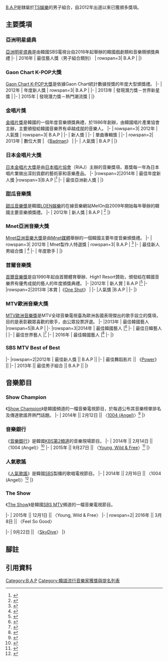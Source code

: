 {{refimprove|time=2017-01-13T08:32:12+00:00}}
{{Infobox K-pop artist awards
| name = B.A.P
| image = B.A.P at KCON 2012 (2).jpg
| image_size = 300px
| alt = 
| caption = B.A.P於2012年KCON活動

| awards = 15
| nominations = 11
| mp_awards = 7

| hide_awards_box = yes
| hide_music_box = yes

| GCKAW = 3
| GDAW = 1
| GDAN = 4
| MelonW = 1
| MamaW = 1
| MamaN = 2
| JGDAW = 2
| MTVKoreaW = 1
| MTVKoreaN = 2
| SDAW = 2
| SDAN = 3
| SMAW = 2
| SMAN = 1

| IKG = 1
| MB = 2
| SC = 1
| TS = 3

| customs = 
{{Infobox K-pop artist awards/customs|[[MTV歐洲音樂大獎|MTV歐洲音樂大獎]]|3|2}}
{{Infobox K-pop artist awards/customs|[[亞洲明星盛典|亞洲明星盛典]]|1|0}}
}}
[[B.A.P|B.A.P]]是隸屬於[[TS娛樂|TS娛樂]]的男子組合，自2012年出道以來已獲頒多獎項。

==主要獎項==
=== 亞洲明星盛典 ===
[[亞洲明星盛典|亞洲明星盛典]]是由韓國SBS電視台自2016年起舉辦的韓國戲劇類和音樂類頒獎典禮
{{South Korean awards table}}
|-
| 2016年
| 最佳藝人獎（男子組合類別）
| rowspan=3| B.A.P
| {{won}}
|}

=== Gaon Chart K-POP大獎 ===
[[Gaon_Chart_K-POP大獎|Gaon Chart K-POP大獎]]是依據Gaon Chart統計數據授獎的年度大型頒獎禮。
{{South Korean awards table}}
|-
| 2012年
| 年度新人獎
| rowspan=3| B.A.P
| {{won}}
|-
| 2013年
| 發現潛力獎{{efn|name=發現潛力獎|發現潛力獎每年度按不同潛力來命名。}}－世界新星獎
| {{won}}
|-
| 2015年
| 發現潛力獎{{efn|name=發現潛力獎}}－熱門潮流獎
| {{won}}
|}

=== 金唱片獎 ===
[[金唱片獎|金唱片獎]]是韓國的一個年度音樂頒獎典禮，於1986年創辦，由韓國唱片產業協會主辦，主要頒發給韓國音樂界有卓越成就的音樂人。
{{South Korean awards table}}
|-
| rowspan=3| 2012年
| 人氣獎
| rowspan=3| B.A.P
| {{nom}}
|-
| 新人獎
| {{won}}
|-
| 單曲專輯獎
| {{nom}}
|-
| rowspan=2| 2013年
| 數位大賞
| 《[[Badman|Badman]]》
| {{nom}}
|-
| 人氣獎
| B.A.P
| {{nom}}
|}

=== 日本金唱片大獎 ===
[[日本金唱片大獎|日本金唱片大獎]]是由[[日本唱片協會|日本唱片協會]]（RIAJ）主辦的音樂獎項，嘉獎每一年為日本唱片業做出深刻貢獻的藝術家和音樂產品。
{{South Korean awards table}}
|-
|rowspan=2|2014年
| 最佳年度新人獎
|rowspan=3|B.A.P
|{{Won}}<ref name="2014日本金唱片">{{cite web|title=2014日本金唱片獲獎名單|url=http://www.golddisc.jp/award/28/|website=日本金唱片|publisher=[[日本唱片協會|日本唱片協會]]|accessdate=2017-01-15|archiveurl=https://web.archive.org/web/20170115100114/http://www.golddisc.jp/award/28/|archivedate=2017-01-15|language=ja|dead-url=no}}</ref>
|-
| 最佳亞洲新人獎
|{{Won}}{{R|2014日本金唱片}}
|}

===甜瓜音樂獎===
[[甜瓜音樂獎|甜瓜音樂獎]]是韓國[[LOEN娛樂|LOEN娛樂]]的在線音樂網站MelOn自2009年開始每年舉辦的韓國主要音樂頒獎禮。
{{South Korean awards table}}
|-
| 2012年
| 新人獎
| B.A.P
| {{won}}<ref>{{cite web|title=甜瓜音樂獎官網|url=http://www.melon.com/melonaward/yearlyaward.htm|website=MelOn|publisher=[[LOEN娛樂|LOEN娛樂]]|accessdate=2017-01-15|language=ko|archive-date=2019-11-26|archive-url=https://web.archive.org/web/20191126124337/https://www.melon.com/melonaward/yearlyaward.htm|dead-url=yes}}</ref>
|}

===Mnet亞洲音樂大獎===
[[Mnet亞洲音樂大獎|Mnet亞洲音樂大獎]]是由[[Mnet媒體|Mnet媒體]]舉辦的一個韓國主要年度音樂頒獎禮。
{{South Korean awards table}}
|-
| rowspan=3| 2012年
| Mnet製作人特選獎
| rowspan=3| B.A.P
| {{won}}<ref>{{cite web|title=2012 MAMA得獎名單完整出爐|url=http://www.koreastardaily.com/tc/news/23237|website=韓星網|accessdate=2017-01-15|date=2014-12-01|archive-date=2017-01-16|archive-url=https://web.archive.org/web/20170116182801/http://www.koreastardaily.com/tc/news/23237|dead-url=no}}</ref>
|-
| 最佳新人男組合獎
| {{nom}}<ref name="2012年MAMA入圍">{{cite web|title=2012第14屆Mnet亞洲音樂大獎(MAMA)入圍名單出爐|url=http://www.koreastardaily.com/tc/news/21906|website=韓星網|accessdate=2017-01-15|date=2014-10-24|archive-date=2017-01-16|archive-url=https://web.archive.org/web/20170116182753/http://www.koreastardaily.com/tc/news/21906|dead-url=no}}</ref>
|-
| 年度歌手
| {{nom}}{{r|2012年MAMA入圍}}
|}

=== 首爾音樂獎 ===
[[首爾音樂獎|首爾音樂獎]]是自1990年起由首爾體育舉辦、High1 Resort贊助，頒發給在韓國音樂界有優秀成就的藝人的年度頒獎典禮。
{{South Korean awards table}}
|-
|2012年
| 新人賞
| B.A.P
|{{Won}}<ref name="首爾音樂獎官網">{{cite web|title=首爾音樂獎官網（歷屆獲獎可由網頁導航列選擇）|url=http://www.seoulmusicawards.com/|accessdate=2017-01-15|archiveurl=https://web.archive.org/web/20161221053821/http://seoulmusicawards.com/|archivedate=2016-12-21|language=ko|dead-url=no}}</ref>
|-
|rowspan=2|2013年
|本賞
|《[[One_Shot|One Shot]]》
|{{Won}}{{r|首爾音樂獎官網}}
|-
|人氣獎
|B.A.P
|{{Nom}}
|-
|}

===MTV歐洲音樂大獎===
[[MTV歐洲音樂獎|MTV歐洲音樂獎]]是MTV全球音樂電視臺為歐洲各國表現傑出的歌手設立的獎項，目的是表彰觀眾喜歡的歌手，由公眾投票評選。
{{South Korean awards table}}
|-
|2013年
| 最佳韓國藝人
|rowspan=5|B.A.P
|{{Nom}}
|-
|rowspan=3|2014年
| 最佳韓國藝人
|{{Won}}<ref name=2014年MTV獲獎名單>{{cite web|title=MTV EMA官網|url=http://uk.mtvema.com/photos/local-ema-winners-2014/lx0tve#flipbook/8h6yrg|website=MTV EMA|accessdate=2017-01-15|language=en|archive-date=2017-01-16|archive-url=https://web.archive.org/web/20170116192142/http://uk.mtvema.com/photos/local-ema-winners-2014/lx0tve#flipbook/8h6yrg|dead-url=no}}</ref>
|-
| 最佳日韓藝人
|{{Won}}{{r|2014年MTV獲獎名單}}
|-
| 最佳世界藝人
|{{Nom}}<ref>{{cite news|title=B.A.P進入2014 MTV EMA大獎「全球最佳藝人」最終角逐|url=https://tw.news.yahoo.com/b-p%E9%80%B2%E5%85%A52014-mtv-ema%E5%A4%A7%E7%8D%8E-%E5%85%A8%E7%90%83%E6%9C%80%E4%BD%B3%E8%97%9D%E4%BA%BA-%E6%9C%80%E7%B5%82%E8%A7%92%E9%80%90-110300560.html|accessdate=2017-01-15|agency=Yahooǃ奇摩新聞|date=2014-10-31|archive-date=2017-01-16|archive-url=https://web.archive.org/web/20170116204305/https://tw.news.yahoo.com/b-p%E9%80%B2%E5%85%A52014-mtv-ema%E5%A4%A7%E7%8D%8E-%E5%85%A8%E7%90%83%E6%9C%80%E4%BD%B3%E8%97%9D%E4%BA%BA-%E6%9C%80%E7%B5%82%E8%A7%92%E9%80%90-110300560.html|dead-url=no}}</ref>
|-
| 2016年
| 最佳韓國藝人
|{{Won}}<ref>{{cite news|title=B.A.P再次获选MTV欧洲音乐大奖韩国最佳艺人|url=http://www.jejuqunar.com/news/articleView.html?idxno=2533|accessdate=2017-01-15|agency=韓聯社|author=水晶|date=2016-11-10|archive-date=2017-01-16|archive-url=https://web.archive.org/web/20170116165824/http://www.jejuqunar.com/news/articleView.html?idxno=2533|dead-url=no}}</ref>
|-
|}

=== SBS MTV Best of Best ===
{{South Korean awards table}}
|-
|rowspan=2|2012年
| 最佳新人獎 || B.A.P ||{{Won}}
|-
| 最佳舞蹈影片 || 《[[Power|Power]]》 || {{nom}}
|-
| 2013年 || 最佳男子組合 || B.A.P || {{nom}}
|}

==音樂節目==
===Show Champion===
《[[Show_Champion|Show Champion]]》是韓國{{link-ko|MBC Music|MBC 뮤직}}頻道的一檔音樂電視節目，於每週公布其音樂榜單排名及傳達歌謠界熱門話題。
{{South Korean music program awards table}}
|-
| 2014年 || 2月12日 || 〈[[First_Sensibility|1004 (Angel)]]〉<ref>{{cite news|title=B.A.P celebrate their first Music Show Victory on this week's 'Show Champion'|url=http://www.allkpop.com/article/2014/02/bap-celebrate-their-first-music-show-victory-on-this-weeks-show-champion#axzz2tGu9WY8p|accessdate=2017-01-13|agency=allkpopn|date=2014-02-13|language=en|archive-date=2017-04-23|archive-url=https://web.archive.org/web/20170423003142/http://www.allkpop.com/article/2014/02/bap-celebrate-their-first-music-show-victory-on-this-weeks-show-champion#axzz2tGu9WY8p|dead-url=no}}</ref>
|}

===音樂銀行===
《[[音樂銀行|音樂銀行]]》是韓國[[KBS第2頻道|KBS第2頻道]]的音樂現場節目。
{{South Korean music program awards table}}
|-
| 2014年 || 2月14日 || 〈1004 (Angel)〉<ref>{{cite news|title=B.A.P win #1 + Performances from February 14th 'Music Bank'!|url=http://www.allkpop.com/article/2014/02/performances-from-february-14th-music-bank#axzz2tGu9WY8p|accessdate=2017-01-13|agency=allkpopn|date=2014-02-14|language=en|archive-date=2017-01-16|archive-url=https://web.archive.org/web/20170116143713/http://www.allkpop.com/article/2014/02/performances-from-february-14th-music-bank#axzz2tGu9WY8p|dead-url=no}}</ref>
|-
| 2015年 || 9月27日 || 〈[[MATRIX|Young, Wild & Free]]〉<ref>{{cite news|title=B.A.P win #1 + Performances from November 27th 'Music Bank'!|url=http://www.allkpop.com/article/2015/11/performances-from-november-27th-music-bank|accessdate=2017-01-13|agency=allkpopn|date=2015-09-27|language=en|archive-date=2016-12-18|archive-url=https://web.archive.org/web/20161218023823/http://www.allkpop.com/article/2015/11/performances-from-november-27th-music-bank|dead-url=no}}</ref>
|}

===人氣歌謠===
《[[人氣歌謠|人氣歌謠]]》是韓國[[SBS_(韓國)|SBS]]製播的歌唱電視節目。
{{South Korean music program awards table}}
|-
| 2014年 || 2月16日 || 〈1004 (Angel)〉<ref>{{cite news|title=B.A.P wins #1 + Performances from SBS 'Inkigayo's February 16th|url=http://www.allkpop.com/article/2014/02/bap-wins-1-performances-from-sbs-inkigayos-february-16th#axzz2tGu9WY8p|accessdate=2017-01-13|agency=allkpopn|date=2014-02-16|language=en|archive-date=2017-01-16|archive-url=https://web.archive.org/web/20170116143829/http://www.allkpop.com/article/2014/02/bap-wins-1-performances-from-sbs-inkigayos-february-16th#axzz2tGu9WY8p|dead-url=no}}</ref>
|}

===The Show===
《[[THE_SHOW_(SBS_MTV節目)|The Show]]》是韓國[[SBS_MTV|SBS MTV]]頻道的一檔音樂電視節目。

{{South Korean music program awards table}}
|-
| 2015年 || 12月1日 || 〈Young, Wild & Free〉
|-
| rowspan=2| 2016年 || 3月8日 || 〈Feel So Good〉

|-
| 9月22日 || 〈[[Noir_(B.A.P專輯)|SkyDive]]〉
|}

==腳註==
{{notelist}}

==引用資料==
{{portal box|音樂|大韓民國}}

{{Reflist}}
{{B.A.P}}
{{DEFAULTSORT:B.A.P}}
[[Category:B.A.P|Category:B.A.P]]
[[Category:韓語流行音樂家獲獎與提名列表|Category:韓語流行音樂家獲獎與提名列表]]